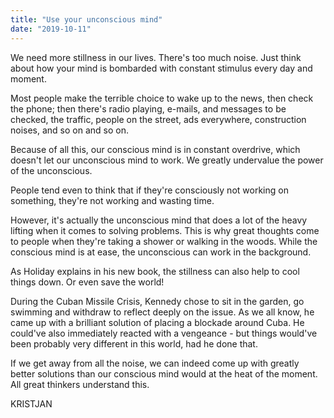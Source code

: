 ```yaml
---
title: "Use your unconscious mind"
date: "2019-10-11"
---
```


We need more stillness in our lives. There's too much noise. Just think about how your mind is bombarded with constant stimulus every day and moment.

Most people make the terrible choice to wake up to the news, then check the phone; then there's radio playing, e-mails, and messages to be checked, the traffic, people on the street, ads everywhere, construction noises, and so on and so on.

Because of all this, our conscious mind is in constant overdrive, which doesn't let our unconscious mind to work. We greatly undervalue the power of the unconscious.

People tend even to think that if they're consciously not working on something, they're not working and wasting time.

However, it's actually the unconscious mind that does a lot of the heavy lifting when it comes to solving problems. This is why great thoughts come to people when they're taking a shower or walking in the woods. While the conscious mind is at ease, the unconscious can work in the background.

As Holiday explains in his new book, the stillness can also help to cool things down. Or even save the world!

During the Cuban Missile Crisis, Kennedy chose to sit in the garden, go swimming and withdraw to reflect deeply on the issue. As we all know, he came up with a brilliant solution of placing a blockade around Cuba. He could've also immediately reacted with a vengeance - but things would've been probably very different in this world, had he done that.

If we get away from all the noise, we can indeed come up with greatly better solutions than our conscious mind would at the heat of the moment. All great thinkers understand this.

KRISTJAN
